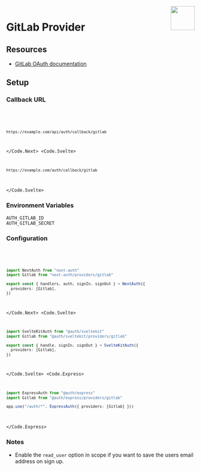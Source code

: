 
<img align="right" src="/img/providers/gitlab.svg" height="64" width="64" />

# GitLab Provider

## Resources

- [GitLab OAuth documentation](https://docs.gitlab.com/ee/api/oauth2.html)

## Setup

### Callback URL

<Code>
  <Code.Next>

```bash
https://example.com/api/auth/callback/gitlab
```

  </Code.Next>
  <Code.Svelte>

```bash
https://example.com/auth/callback/gitlab
```

  </Code.Svelte>
</Code>

### Environment Variables

```
AUTH_GITLAB_ID
AUTH_GITLAB_SECRET
```

### Configuration

<Code>
  <Code.Next>

```ts filename="/auth.ts"
import NextAuth from "next-auth"
import Gitlab from "next-auth/providers/gitlab"

export const { handlers, auth, signIn, signOut } = NextAuth({
  providers: [Gitlab],
})
```

  </Code.Next>
  <Code.Svelte>

```ts filename="/src/auth.ts"
import SvelteKitAuth from "@auth/sveltekit"
import Gitlab from "@auth/sveltekit/providers/gitlab"

export const { handle, signIn, signOut } = SvelteKitAuth({
  providers: [Gitlab],
})
```

  </Code.Svelte>
  <Code.Express>

```ts filename="/src/app.ts"
import ExpressAuth from "@auth/express"
import Gitlab from "@auth/express/providers/gitlab"

app.use("/auth/*", ExpressAuth({ providers: [Gitlab] }))
```

  </Code.Express>
</Code>

### Notes

- Enable the `read_user` option in scope if you want to save the users email address on sign up.
